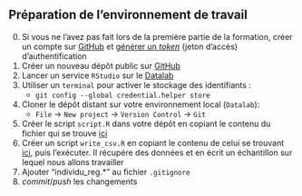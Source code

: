 :::{.callout-tip collapse="true" icon=false}
## Préparation de l'environnement de travail

:::{.incremental}
0. Si vous ne l'avez pas fait lors de la première partie de la formation, créer un compte sur [GitHub](https://github.com/) et [générer un *token*](https://docs.github.com/en/enterprise-server@3.4/authentication/keeping-your-account-and-data-secure/creating-a-personal-access-token) (jeton d'accès) d'authentification
1. Créer un nouveau dépôt public sur [GitHub](https://github.com/)
2. Lancer un service `RStudio` sur le [Datalab](https://datalab.sspcloud.fr/home)
3. Utiliser un `terminal` pour activer le stockage des identifiants : 
    + `git config --global credential.helper store`
4. Cloner le dépôt distant sur votre environnement local (`Datalab`):
    + `File` → `New project` → `Version Control` → `Git`
5. Créer le script `script.R` dans votre dépôt en copiant le contenu du fichier qui se trouve [ici](https://raw.githubusercontent.com/InseeFrLab/formation-bonnes-pratiques-R/main/script.R)
6. Créer un script `write_csv.R` en copiant le contenu de celui se trouvant [ici](https://raw.githubusercontent.com/InseeFrLab/formation-bonnes-pratiques-R/main/write_csv.R), puis l'exécuter. Il récupére des données et en écrit un échantillon sur lequel nous allons travailler
7. Ajouter "individu_reg.*" au fichier `.gitignore`
8. *commit*/*push* les changements
:::

:::

